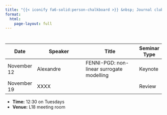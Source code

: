 ```yaml
---
title: "{{< iconify fa6-solid:person-chalkboard >}} &nbsp; Journal club"
format:
  html:
    page-layout: full
---
```


:::: {style='margin-top: 3em;'}
::::

| Date           | Speaker                              | Title                                     | Seminar Type |
|----------------|--------------------------------------|-------------------------------------------|--------------|
| November 12    | Alexandre                            | FENNI-PGD: non-linear surrogate modelling | Keynote      |
| November 19    | XXXX                                 |                                           | Review       |


- **Time:** 12:30 on Tuesdays
- **Venue:** L18 meeting room
